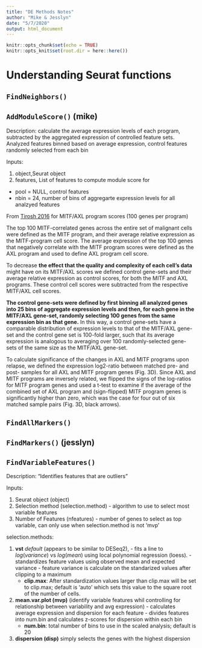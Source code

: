 ```yaml
---
title: "DE Methods Notes"
author: "Mike & Jesslyn"
date: "5/7/2020"
output: html_document
---
```


```r
knitr::opts_chunk$set(echo = TRUE)
knitr::opts_knit$set(root.dir = here::here())
```


# Understanding Seurat functions 

## `FindNeighbors()`

## `AddModuleScore()` (mike)

Description: calculate the average expression levels of each program, subtracted by the aggregated expression of controlled feature sets. Analyzed features binned based on average expression, control features randomly selected from each bin 

Inputs:

 1. object,Seurat object
 2. features, List of features to compute module score for
 - pool = NULL, control features 
 - nbin = 24, number of bins of aggregarte expression levels for all analzyed features

From [Tirosh 2016](https://doi.org/10.1126/science.aad0501.) for MITF/AXL program scores (100 genes per program)

The top 100 MITF-correlated genes across the entire set of malignant cells were defined as the MITF program, and their average relative expression as the MITF-program cell score. The average expression of the top 100 genes that negatively correlate with the MITF program scores were defined as the AXL program and used to define AXL program cell score. 

To decrease **the effect that the quality and complexity of each cell’s data** might have on its MITF/AXL scores we defined control gene-sets and their average relative expression as control scores, for both the MITF and AXL programs. These control cell scores were subtracted from the respective MITF/AXL cell scores. 

**The control gene-sets were defined by first binning all analyzed genes into 25 bins of aggregate expression levels and then, for each gene in the MITF/AXL gene-set, randomly selecting 100 genes from the same expression bin as that gene.** In this way, a control gene-sets have a comparable distribution of expression levels to that of the MITF/AXL gene-set and the control gene set is 100-fold larger, such that its average expression is analogous to averaging over 100 randomly-selected gene-sets of the same size as the MITF/AXL gene-set. 

To calculate significance of the changes in AXL and MITF programs upon relapse, we defined the expression log2-ratio between matched pre- and post- samples for all AXL and MITF program genes (Fig. 3D). Since AXL and MITF programs are inversely related, we flipped the signs of the log-ratios for MITF program genes and used a t-test to examine if the average of the combined set of AXL program and (sign-flipped) MITF program genes is significantly higher than zero, which was the case for four out of six matched sample pairs (Fig. 3D, black arrows).


## `FindAllMarkers()`

## `FindMarkers()` (jesslyn)

## `FindVariableFeatures()` 

Description: "Identifies features that are outliers"  

Inputs:

  1. Seurat object (object)
  2. Selection method (selection.method) - algorithm to use to select most variable features
  3. Number of Features (nfeatures) - number of genes to select as top variable, can only use when selection.method is not 'mvp'

selection.methods:

  1. **vst** *default* (appears to be similar to DESeq2), 
    - fits a line to $log(variance)$ vs $log(mean)$ using local polynomial regression (loess).
    - standardizes feature values using observed mean and expected variance
    - feature variance is calculate on the standarized values after clipping to a maximum 
      + **clip.max**: After standardization values larger than clip.max will be set to clip.max; default is 'auto' which sets this value to the square root of the number of cells.
  2. **mean.var.plot (mvp)** (identify variable features whil controlling for relationship between variability and avg expression)
    - calculates average expression and dispersion for each feature
    - divides features into num.bin and calculates z-scores for dispersion within each bin
      + **num.bin**: total number of bins to use in the scaled analysis; default is 20
  3. **dispersion (disp)** simply selects the genes with the highest dispersion

  
